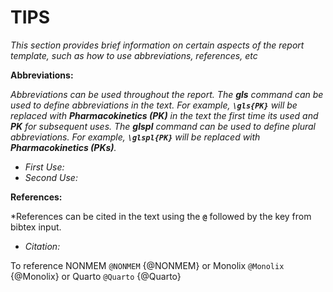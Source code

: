 # TIPS {#sec-tips}

*This section provides brief information on certain aspects of the report template, such as how to use abbreviations, references, etc*

**Abbreviations:**

*Abbreviations can be used throughout the report. The **gls** command can be used to define abbreviations in the text. For example, **`\gls{PK}`** will be replaced with **Pharmacokinetics (PK)** in the text the first time its used and **PK** for subsequent uses. The **glspl** command can be used to define plural abbreviations. For example, **`\glspl{PK}`** will be replaced with **Pharmacokinetics (PKs)**.*

- *First Use:* \gls{PK}
- *Second Use:* \gls{PK}


**References:**

*References can be cited in the text using the **`@`** followed by the key from bibtex input. 

- *Citation:* 

To reference NONMEM `@NONMEM` {@NONMEM} or Monolix `@Monolix` {@Monolix} or Quarto `@Quarto` {@Quarto}